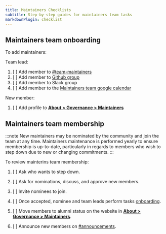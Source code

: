 ```yaml
---
title: Maintainers Checklists
subtitle: Step-by-step guides for maintainers team tasks
markdownPlugin: checklist
---
```


## Maintainers team onboarding

To add maintainers:

Team lead:

1. [ ] Add member to [#team-maintainers](https://nfcore.slack.com/archives/C043UU89KKQ)
2. [ ] Add member to [Github group](https://github.com/orgs/nf-core/teams/maintainers)
3. [ ] Add member to Slack group
4. [ ] Add member to the [Maintainers team google calendar](https://calendar.google.com/calendar/u/0?cid=ZDA3MmVkOGI1NzQ0YWViOWE3ZjBkMDE4YjFjZWE1OGE5M2MwZDZlZTIyMzM1YWE5YzA0NTlmODg0YTZkMDNkZEBncm91cC5jYWxlbmRhci5nb29nbGUuY29t)

New member:

1. [ ] Add profile to [**About > Governance > Maintainers**](https://nf-co.re/governance#maintainers)

## Maintainers team membership

:::note
New maintainers may be nominated by the community and join the team at any time.
Maintainers maintenance is performed yearly to ensure membership is up-to-date, particularly in regards to members who wish to step down due to new or changing commitments.
:::

To review mainterins team membership:

1. [ ] Ask who wants to step down.
2. [ ] Ask for nominations, discuss, and approve new members.
3. [ ] Invite nominees to join.
4. [ ] Once accepted, nominee and team leads perform tasks [onboarding](#maintainers-team-onboarding).
5. [ ] Move members to alumni status on the website in [**About > Governance > Maintainers**](https://nf-co.re/governance#maintainers).

6. [ ] Announce new members on [#announcements](https://nfcore.slack.com/archives/CE6P95170).
